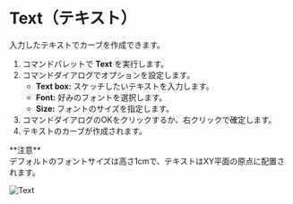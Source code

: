
# Text（テキスト）

<Reference shortcut="" command="Text" button="" />

入力したテキストでカーブを作成できます。

1. コマンドパレットで **Text** を実行します。
2. コマンドダイアログでオプションを設定します。
   - **Text box:** スケッチしたいテキストを入力します。
   - **Font:**  好みのフォントを選択します。
   - **Size:** フォントのサイズを指定します。
3. コマンドダイアログのOKをクリックするか、右クリックで確定します。
4. テキストのカーブが作成されます。

<Callout emoji="❗">
 **注意**<br /> 
 デフォルトのフォントサイズは高さ1cmで、テキストはXY平面の原点に配置されます。
 </Callout>

 ![Text](/img/text.gif)










